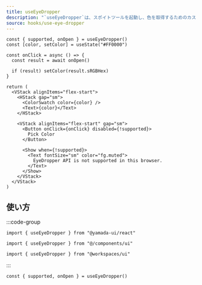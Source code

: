 ```yaml
---
title: useEyeDropper
description: "`useEyeDropper`は、スポイトツールを起動し、色を取得するためのカスタムフックです。"
source: hooks/use-eye-dropper
---
```


```tsx preview functional client
const { supported, onOpen } = useEyeDropper()
const [color, setColor] = useState("#FF0000")

const onClick = async () => {
  const result = await onOpen()

  if (result) setColor(result.sRGBHex)
}

return (
  <VStack alignItems="flex-start">
    <HStack gap="sm">
      <ColorSwatch color={color} />
      <Text>{color}</Text>
    </HStack>

    <VStack alignItems="flex-start" gap="sm">
      <Button onClick={onClick} disabled={!supported}>
        Pick Color
      </Button>

      <Show when={!supported}>
        <Text fontSize="sm" color="fg.muted">
          EyeDropper API is not supported in this browser.
        </Text>
      </Show>
    </VStack>
  </VStack>
)
```

## 使い方

:::code-group

```tsx [package]
import { useEyeDropper } from "@yamada-ui/react"
```

```tsx [alias]
import { useEyeDropper } from "@/components/ui"
```

```tsx [monorepo]
import { useEyeDropper } from "@workspaces/ui"
```

:::

```tsx
const { supported, onOpen } = useEyeDropper()
```
